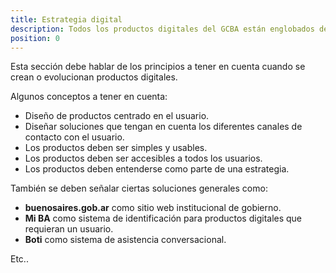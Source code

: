 ```yaml
---
title: Estrategia digital
description: Todos los productos digitales del GCBA están englobados dentro de una estrategia para asistir al usuario.
position: 0
---
```


Esta sección debe hablar de los principios a tener en cuenta cuando se crean o evolucionan productos digitales.

Algunos conceptos a tener en cuenta:

- Diseño de productos centrado en el usuario.
- Diseñar soluciones que tengan en cuenta los diferentes canales de contacto con el usuario.
- Los productos deben ser simples y usables.
- Los productos deben ser accesibles a todos los usuarios.
- Los productos deben entenderse como parte de una estrategia.

También se deben señalar ciertas soluciones generales como:

- **buenosaires.gob.ar** como sitio web institucional de gobierno.
- **Mi BA** como sistema de identificación para productos digitales que requieran un usuario.
- **Boti** como sistema de asistencia conversacional.

Etc..
